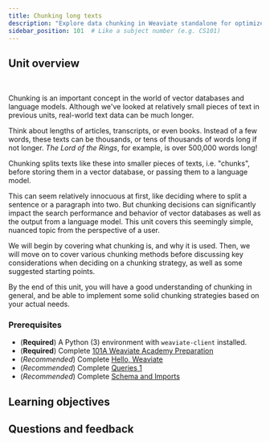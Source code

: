 ```yaml
---
title: Chunking long texts
description: "Explore data chunking in Weaviate standalone for optimized storage and performance in Python."
sidebar_position: 101  # Like a subject number (e.g. CS101)
---
```


## <i class="fa-solid fa-chalkboard-user"></i> Unit overview


<PreviewUnit />


<!-- <ReactPlayer className="react-player" url='https://youtu.be/FU7l5pr2FmU' controls='true'/> -->
<br/>

<!-- :::warning TODO
Intro video here
::: -->

<!-- Provide context for this course, in addition to the concrete learning goals and outcomes. Why would someone want to do this unit? -->

Chunking is an important concept in the world of vector databases and language models. Although we've looked at relatively small pieces of text in previous units, real-world text data can be much longer.

Think about lengths of articles, transcripts, or even books. Instead of a few words, these texts can be thousands, or tens of thousands of words long if not longer. *The Lord of the Rings*, for example, is over 500,000 words long!

Chunking splits texts like these into smaller pieces of texts, i.e. "chunks", before storing them in a vector database, or passing them to a language model.

This can seem relatively innocuous at first, like deciding where to split a sentence or a paragraph into two. But chunking decisions can significantly impact the search performance and behavior of vector databases as well as the output from a language model. This unit covers this seemingly simple, nuanced topic from the perspective of a user.

We will begin by covering what chunking is, and why it is used. Then, we will move on to cover various chunking methods before discussing key considerations when deciding on a chunking strategy, as well as some suggested starting points.

By the end of this unit, you will have a good understanding of chunking in general, and be able to implement some solid chunking strategies based on your actual needs.

### <i class="fa-solid fa-clipboard-list-check"></i> Prerequisites

- (**Required**) A Python (3) environment with `weaviate-client` installed.
- (**Required**) Complete [101A Weaviate Academy Preparation](../../zero_to_mvp/setup.mdx)
- (*Recommended*) Complete [Hello, Weaviate](../../zero_to_mvp/101_hello_weaviate/index.mdx)
- (*Recommended*) Complete [Queries 1](../../zero_to_mvp/102_queries_1/index.mdx)
- (*Recommended*) Complete [Schema and Imports](../../zero_to_mvp/103_schema_and_imports/index.mdx)

## <i class="fa-solid fa-chalkboard-user"></i> Learning objectives


<LearningGoalsExp />


<LearningGoals unitName="chunking"/>

## Questions and feedback


<DocsFeedback/>
